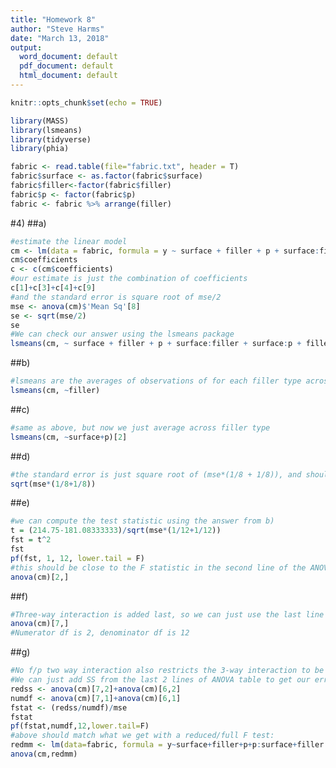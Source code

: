 ---
title: "Homework 8"
author: "Steve Harms"
date: "March 13, 2018"
output:
  word_document: default
  pdf_document: default
  html_document: default
---

```{r setup, include=FALSE}
knitr::opts_chunk$set(echo = TRUE)
```
```{r, include = FALSE}
library(MASS)
library(lsmeans)
library(tidyverse)
library(phia)
```
```{r}
fabric <- read.table(file="fabric.txt", header = T)
fabric$surface <- as.factor(fabric$surface)
fabric$filler<-factor(fabric$filler)
fabric$p <- factor(fabric$p)
fabric <- fabric %>% arrange(filler)
```

#4)
##a)
```{r}
#estimate the linear model
cm <- lm(data = fabric, formula = y ~ surface + filler + p + surface:filler + surface:p + filler:p + surface:filler:p)
cm$coefficients
c <- c(cm$coefficients)
#our estimate is just the combination of coefficients
c[1]+c[3]+c[4]+c[9] 
#and the standard error is square root of mse/2
mse <- anova(cm)$'Mean Sq'[8]
se <- sqrt(mse/2)
se
#We can check our answer using the lsmeans package
lsmeans(cm, ~ surface + filler + p + surface:filler + surface:p + filler:p + surface:filler:p)[7]
```

##b)
```{r}
#lsmeans are the averages of observations of for each filler type across proportion and treatment
lsmeans(cm, ~filler)
```

##c)
```{r}
#same as above, but now we just average across filler type
lsmeans(cm, ~surface+p)[2]
```

##d)
```{r}
#the standard error is just square root of (mse*(1/8 + 1/8)), and should match what we have above
sqrt(mse*(1/8+1/8))
```

##e)
```{r}
#we can compute the test statistic using the answer from b)
t = (214.75-181.08333333)/sqrt(mse*(1/12+1/12))
fst = t^2
fst
pf(fst, 1, 12, lower.tail = F)
#this should be close to the F statistic in the second line of the ANOVA table:
anova(cm)[2,]
```

##f)
```{r}
#Three-way interaction is added last, so we can just use the last line of the ANOVA table for our reduced/full test
anova(cm)[7,]
#Numerator df is 2, denominator df is 12
```

##g)
```{r}
#No f/p two way interaction also restricts the 3-way interaction to be 0 as well
#We can just add SS from the last 2 lines of ANOVA table to get our error SS reduction for F test:
redss <- anova(cm)[7,2]+anova(cm)[6,2]
numdf <- anova(cm)[7,1]+anova(cm)[6,1]
fstat <- (redss/numdf)/mse
fstat
pf(fstat,numdf,12,lower.tail=F)
#above should match what we get with a reduced/full F test:
redmm <- lm(data=fabric, formula = y~surface+filler+p+p:surface+filler:surface)
anova(cm,redmm)
```

